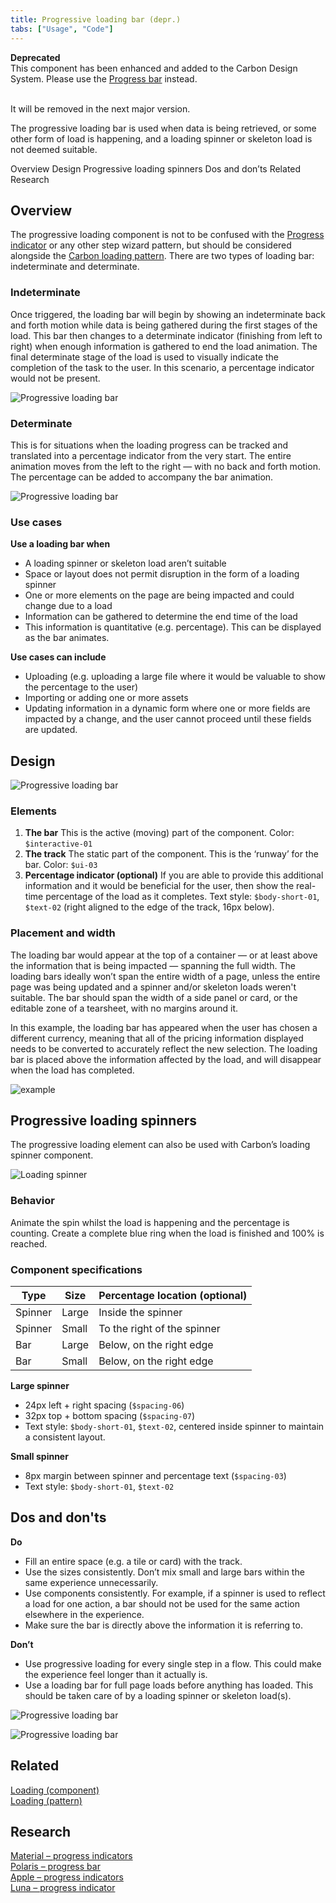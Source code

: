 ```yaml
---
title: Progressive loading bar (depr.)
tabs: ["Usage", "Code"]
---
```


<InlineNotification kind="warning">

**Deprecated** <br />
This component has been enhanced and added to the Carbon Design System. Please use the [Progress bar](https://carbondesignsystem.com/components/progress-bar/usage/) instead. <br/><br/>


It will be removed in the next major version.

</InlineNotification> 



<PageDescription>

The progressive loading bar is used when data is being retrieved, or some other form of load is happening, and a loading spinner or skeleton load is not deemed suitable.

</PageDescription>

<AnchorLinks>
  <AnchorLink>Overview</AnchorLink>
  <AnchorLink>Design</AnchorLink>
  <AnchorLink>Progressive loading spinners</AnchorLink>
  <AnchorLink>Dos and don’ts</AnchorLink>
  <AnchorLink>Related</AnchorLink>
  <AnchorLink>Research</AnchorLink>
</AnchorLinks>

## Overview

The progressive loading component is not to be confused with the [Progress indicator](https://www.carbondesignsystem.com/components/progress-indicator/usage) or any other step wizard pattern, but should be considered alongside the [Carbon loading pattern](https://www.carbondesignsystem.com/patterns/loading-pattern/).
There are two types of loading bar: indeterminate and determinate.

### Indeterminate

Once triggered, the loading bar will begin by showing an indeterminate back and forth motion while data is being gathered during the first stages of the load. This bar then changes to a determinate indicator (finishing from left to right) when enough information is gathered to end the load animation. The final determinate stage of the load is used to visually indicate the completion of the task to the user. In this scenario, a percentage indicator would not be present.

<Row>
  <Column colLg={12}>

![Progressive loading bar](images/load-indeterminate.gif)

  </Column>
</Row>

### Determinate

This is for situations when the loading progress can be tracked and translated into a percentage indicator from the very start. The entire animation moves from the left to the right — with no back and forth motion. The percentage can be added to accompany the bar animation.

<Row>
  <Column colLg={12}>

![Progressive loading bar](images/load-determinate.gif)

  </Column>
</Row>

### Use cases

**Use a loading bar when**

- A loading spinner or skeleton load aren’t suitable
- Space or layout does not permit disruption in the form of a loading spinner
- One or more elements on the page are being impacted and could change due to a load
- Information can be gathered to determine the end time of the load
- This information is quantitative (e.g. percentage). This can be displayed as the bar animates.

**Use cases can include**

- Uploading (e.g. uploading a large file where it would be valuable to show the percentage to the user)
- Importing or adding one or more assets
- Updating information in a dynamic form where one or more fields are impacted by a change, and the user cannot proceed until these fields are updated.

## Design

<Row>
  <Column colLg={8}>

![Progressive loading bar](images/bar-specs.png)

  </Column>
</Row>

### Elements

1. **The bar** This is the active (moving) part of the component.
   Color: `$interactive-01`
2. **The track** The static part of the component. This is the ‘runway’ for the bar.
   Color: `$ui-03`
3. **Percentage indicator (optional)** If you are able to provide this additional information and it would be beneficial for the user, then show the real-time percentage of the load as it completes.
   Text style: `$body-short-01`, `$text-02` (right aligned to the edge of the track, 16px below).

### Placement and width

The loading bar would appear at the top of a container — or at least above the information that is being impacted — spanning the full width. The loading bars ideally won’t span the entire width of a page, unless the entire page was being updated and a spinner and/or skeleton loads weren't suitable. The bar should span the width of a side panel or card, or the editable zone of a tearsheet, with no margins around it.

In this example, the loading bar has appeared when the user has chosen a different currency, meaning that all of the pricing information displayed needs to be converted to accurately reflect the new selection. The loading bar is placed above the information affected by the load, and will disappear when the load has completed.

<Row>
  <Column colMd={6} colLg={8}>

![example](images/pricing2.png)

  </Column>
</Row>

## Progressive loading spinners

The progressive loading element can also be used with Carbon’s loading spinner component.

<Row>
  <Column colLg={8}>

![Loading spinner](images/spinner-specs.png)

  </Column>
</Row>

### Behavior

Animate the spin whilst the load is happening and the percentage is counting. Create a complete blue ring when the load is finished and 100% is reached.

### Component specifications

| Type    | Size  | Percentage location (optional) |
| ------- | ----- | ------------------------------ |
| Spinner | Large | Inside the spinner             |
| Spinner | Small | To the right of the spinner    |
| Bar     | Large | Below, on the right edge       |
| Bar     | Small | Below, on the right edge       |

**Large spinner**

- 24px left + right spacing (`$spacing-06`)
- 32px top + bottom spacing (`$spacing-07`)
- Text style: `$body-short-01`, `$text-02`, centered inside spinner to maintain a consistent layout.

**Small spinner**

- 8px margin between spinner and percentage text (`$spacing-03`)
- Text style: `$body-short-01`, `$text-02`

## Dos and don'ts

**Do**

- Fill an entire space (e.g. a tile or card) with the track.
- Use the sizes consistently. Don’t mix small and large bars within the same experience unnecessarily.
- Use components consistently. For example, if a spinner is used to reflect a load for one action, a bar should not be used for the same action elsewhere in the experience.
- Make sure the bar is directly above the information it is referring to.

**Don’t**

- Use progressive loading for every single step in a flow. This could make the experience feel longer than it actually is.
- Use a loading bar for full page loads before anything has loaded. This should be taken care of by a loading spinner or skeleton load(s).

<Row>
  <Column colMd={4} colLg={6}>
  <DoDontExample type="do" caption="Do make sure the track spans the entire width of where it is placed (for example, the top of a card).">

![Progressive loading bar](images/do-card.png)

  </DoDontExample>
  </Column>
  <Column colMd={4} colLg={6}>
  <DoDontExample type="dark" caption="Don’t leave awkward margins around the track.">

![Progressive loading bar](images/dont-card.png)

  </DoDontExample>
  </Column>
</Row>

## Related

[Loading (component)](https://www.carbondesignsystem.com/components/loading/usage/)  
[Loading (pattern)](https://www.carbondesignsystem.com/patterns/loading-pattern/)

## Research

[Material – progress indicators](https://material.io/components/progress-indicators)  
[Polaris – progress bar](https://polaris.shopify.com/components/feedback-indicators/progress-bar)  
[Apple – progress indicators](https://developer.apple.com/design/human-interface-guidelines/ios/controls/progress-indicators/)  
[Luna – progress indicator](https://luna.sainsburys.co.uk/components/progress-indicator)
